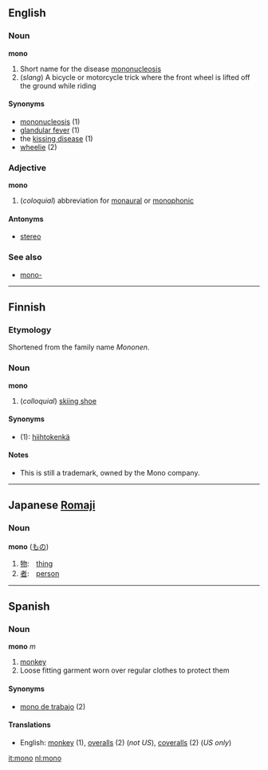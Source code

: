 ==English==
===Noun===
'''mono'''

# <!-- colloq/slang? -->Short name for the disease [[mononucleosis]]
# (''slang'') A bicycle or motorcycle trick where the front wheel is lifted off the ground while riding

====Synonyms====
*[[mononucleosis]] (1)
*[[glandular fever]] (1)
*the [[kissing disease]] (1)
*[[wheelie]] (2)<!-- also wheely? -->

===Adjective===
'''mono'''

# (''coloquial'') abbreviation for [[monaural]] or [[monophonic]]

====Antonyms====
*[[stereo]]

===See also===
*[[mono-]]

----

==Finnish==

===Etymology===
Shortened from the family name ''Mononen''.

===Noun===
'''mono'''

# (''colloquial'') [[skiing shoe]]

====Synonyms====
*(1): [[hiihtokenkä]]

====Notes====
*This is still a trademark, owned by the Mono company.

----

==Japanese [[Romaji]]==
===Noun===
'''mono''' ([[もの]]) 

# [[物]]:　[[thing]]
# [[者]]:　[[person]]

----

==Spanish==
===Noun===
'''mono''' ''m''

# [[monkey]]
# Loose fitting garment worn over regular clothes to protect them

====Synonyms====
*[[mono de trabajo]] (2)

====Translations====
*English: [[monkey]] (1), [[overalls]] (2) (''not US''), [[coveralls]] (2) (''US only'')

[[it:mono]]
[[nl:mono]]